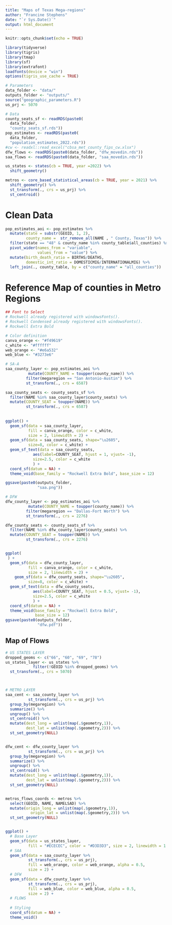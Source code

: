 ```yaml
---
title: "Maps of Texas Mega-regions"
author: "Francine Stephens"
date: "`r Sys.Date()`"
output: html_document
---
```


```r
knitr::opts_chunk$set(echo = TRUE)

library(tidyverse)
library(tigris)
library(tmap)
library(sf)
library(extrafont)
loadfonts(device = "win")
options(tigris_use_cache = TRUE)

# Parameters
data_folder <- "data/"
outputs_folder <- "outputs/"
source("geographic_parameters.R")
us_prj <- 5070

# Data
county_seats_sf <- readRDS(paste0(
  data_folder, 
  "county_seats_sf.rds"))
pop_estimates <- readRDS(paste0(
  data_folder, 
  "population_estimates_2022.rds"))
#cw <- readxl::read_excel("cbsa_met_county_fips_cw.xlsx")
dfw_flows <- readRDS(paste0(data_folder, "dfw_movedin.rds"))
saa_flows <- readRDS(paste0(data_folder, "saa_movedin.rds"))

us_states <- states(cb = TRUE, year =2022) %>% 
  shift_geometry()

metros <- core_based_statistical_areas(cb = TRUE, year = 2021) %>% 
  shift_geometry() %>% 
  st_transform(., crs = us_prj) %>% 
  st_centroid()
```

# Clean Data
```r
pop_estimates_aoi <- pop_estimates %>% 
  mutate(state = substr(GEOID, 1, 2),
         county_name =  str_remove_all(NAME , " County, Texas")) %>% 
  filter(state == "48" & county_name %in% county_table$all_counties) %>% 
  pivot_wider(names_from = "variable",
              values_from = "value") %>% 
  mutate(birth_death_ratio = BIRTHS/DEATHS,
         domestic_int_ratio = DOMESTICMIG/INTERNATIONALMIG) %>% 
  left_join(., county_table, by = c("county_name" = "all_counties"))

```

# Reference Map of counties in Metro Regions
```r
## Font to Select
# Rockwell already registered with windowsFonts().
# Rockwell Condensed already registered with windowsFonts().
# Rockwell Extra Bold

# Color definition
canva_orange <- "#f49619"
c_white <- "#ffffff"
web_orange <- "#e6a532"
web_blue <- "#3273e6"

# SA-A
saa_county_layer <- pop_estimates_aoi %>%  
          mutate(COUNTY_NAME = toupper(county_name)) %>%
         filter(megaregion == "San Antonio-Austin") %>% 
         st_transform(., crs = 6587)

saa_county_seats <- county_seats_sf %>% 
  filter(NAME %in% saa_county_layer$county_seats) %>% 
  mutate(COUNTY_SEAT = toupper(NAME)) %>% 
         st_transform(., crs = 6587)
  
  
ggplot() + 
  geom_sf(data = saa_county_layer, 
          fill = canva_orange, color = c_white, 
          size = 2, linewidth = 2) + 
  geom_sf(data = saa_county_seats, shape="\u2605", 
          size=8, color = c_white) +
  geom_sf_text(data = saa_county_seats, 
            aes(label=COUNTY_SEAT, hjust = 1, vjust= -1), 
            size=2.5, color = c_white
            ) + 
  coord_sf(datum = NA) + 
  theme_void(base_family = "Rockwell Extra Bold", base_size = 12)

ggsave(paste0(outputs_folder, 
              "saa.png"))
```

```r
# DFW
dfw_county_layer <- pop_estimates_aoi %>%  
          mutate(COUNTY_NAME = toupper(county_name)) %>%
         filter(megaregion == "Dallas-Fort Worth") %>% 
         st_transform(., crs = 2276)

dfw_county_seats <- county_seats_sf %>% 
  filter(NAME %in% dfw_county_layer$county_seats) %>% 
  mutate(COUNTY_SEAT = toupper(NAME)) %>% 
         st_transform(., crs = 2276)


ggplot(
 ) + 
  geom_sf(data = dfw_county_layer, 
          fill = canva_orange, color = c_white, 
          size = 2, linewidth = 2) + 
    geom_sf(data = dfw_county_seats, shape="\u2605", 
          size=8, color = c_white) +
  geom_sf_text(data = dfw_county_seats, 
            aes(label=COUNTY_SEAT, hjust = 0.5, vjust= -1), 
            size=2.5, color = c_white
            ) + 
  coord_sf(datum = NA) + 
  theme_void(base_family = "Rockwell Extra Bold",
             base_size = 12)
ggsave(paste0(outputs_folder, 
              "dfw.pdf"))
```

## Map of Flows
```r

# US STATES LAYER
dropped_geoms <- c("66", "60", "69", "78")
us_states_layer <- us_states %>% 
            filter(!GEOID %in% dropped_geoms) %>% 
  st_transform(., crs = 5070)



# METRO LAYER
saa_cent <- saa_county_layer %>% 
          st_transform(., crs = us_prj) %>% 
  group_by(megaregion) %>% 
  summarize() %>% 
  ungroup() %>%
  st_centroid() %>% 
  mutate(dest_long = unlist(map(.$geometry,1)),
         dest_lat = unlist(map(.$geometry,2))) %>% 
  st_set_geometry(NULL)


dfw_cent <- dfw_county_layer %>% 
          st_transform(., crs = us_prj) %>% 
  group_by(megaregion) %>% 
  summarize() %>% 
  ungroup() %>%
  st_centroid() %>% 
  mutate(dest_long = unlist(map(.$geometry,1)),
         dest_lat = unlist(map(.$geometry,2))) %>% 
  st_set_geometry(NULL)


metros_flows_coords <- metros %>% 
  select(GEOID, NAME, NAMELSAD) %>%
  mutate(origin_long = unlist(map(.$geometry,1)),
           origin_lat = unlist(map(.$geometry,2))) %>% 
  st_set_geometry(NULL)


ggplot() + 
  # Base Layer
  geom_sf(data = us_states_layer,
          fill = "#ECECEC", color = "#D3D3D3", size = 2, linewidth = 1.2, alpha = 0.95) + 
  # SAA 
  geom_sf(data = saa_county_layer %>% 
          st_transform(., crs = us_prj), 
          fill = web_orange, color = web_orange, alpha = 0.5,
          size = 2) + 
  # DFW
  geom_sf(data = dfw_county_layer %>% 
          st_transform(., crs = us_prj), 
          fill = web_blue, color = web_blue, alpha = 0.5,
          size = 2) + 
  # FLOWS
  
  # Styling
  coord_sf(datum = NA) + 
  theme_void()
```

